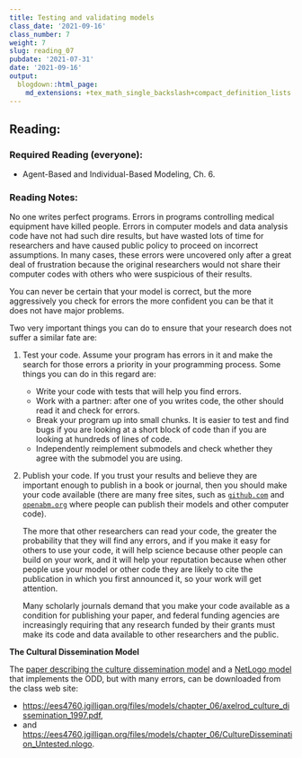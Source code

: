 ```yaml
---
title: Testing and validating models
class_date: '2021-09-16'
class_number: 7
weight: 7
slug: reading_07
pubdate: '2021-07-31'
date: '2021-09-16'
output:
  blogdown::html_page:
    md_extensions: +tex_math_single_backslash+compact_definition_lists
---
```

## Reading:

### Required Reading (everyone):

* Agent-Based and Individual-Based Modeling, Ch. 6.

### Reading Notes:

No one writes perfect programs. Errors in programs controlling medical equipment 
have killed people. Errors in computer models and data analysis code have not had 
such dire results, but have wasted lots of time for researchers and have caused 
public policy to proceed on incorrect assumptions. In many cases, these errors 
were uncovered only after a great deal of frustration because the original 
researchers would not share their computer codes with others who were suspicious 
of their results.

You can never be certain that your model is correct, but the more aggressively 
you check for errors the more confident you can be that it does not have major problems.

Two very important things you can do to ensure that your research does not suffer 
a similar fate are:

1. Test your code. Assume your program has errors in it and make the search for 
those errors a priority in your programming process.
    Some things you can do in this regard are:
      * Write your code with tests that will help you find errors.
      * Work with a partner: after one of you writes code, the other should read 
        it and check for errors.
      * Break your program up into small chunks. It is easier to test and find 
        bugs if you are looking at a short block of code than if you are looking 
        at hundreds of lines of code.
      * Independently reimplement submodels and check whether they agree with the 
        submodel you are using.
1. Publish your code. If you trust your results and believe they are important 
   enough to publish in a book or journal, then you should make your code available 
   (there are many free sites, such as [`github.com`](https://github.com) and 
   [`openabm.org`](https://openabm.org) where people can 
   publish their models and other computer code). 
    
      The more that other researchers can read your code, the greater the probability 
      that they will find any errors, and if you make it easy for others to use your 
      code, it will help science because other people can build on your work, and it 
      will help your reputation because when other people use your model or other 
      code they are likely to cite the publication in which you first announced 
      it, so your work will get attention.
    
      Many scholarly journals demand that you make your code available as a 
      condition for publishing your paper, and federal funding agencies are 
      increasingly requiring that any research funded by their grants must make 
      its code and data available to other researchers and the public.

**The Cultural Dissemination Model**

The 
[paper describing the culture dissemination model](/files/models/chapter_06/axelrod_culture_dissemination_1997.pdf)
and a 
[NetLogo model](files/models/chapter_06/CultureDissemination_Untested.nlogo) 
that implements the ODD, but with many errors, can be downloaded from the class web site: 

* <https://ees4760.jgilligan.org/files/models/chapter_06/axelrod_culture_dissemination_1997.pdf>, 
* and <https://ees4760.jgilligan.org/files/models/chapter_06/CultureDissemination_Untested.nlogo>.
